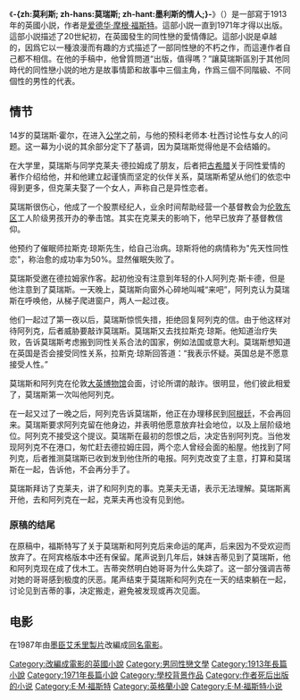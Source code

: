 {{noteTA
|T=zh:莫利斯 (小说); zh-hans:莫瑞斯 (小说); zh-hant:墨利斯的情人 (小說);
}}
《'''-{zh:莫利斯; zh-hans:莫瑞斯; zh-hant:墨利斯的情人;}-'''》（{{lang-en|''Maurice''}}）是一部寫于1913年的英國小説，作者是[[爱德华·摩根·福斯特|爱德华·摩根·福斯特]]。這部小説一直到1971年才得以出版。這部小説描述了20世紀初，在英國發生的同性戀的愛情傳記。這部小説是卓越的，因爲它以一種浪漫而有趣的方式描述了一部同性戀的不朽之作，而這連作者自己都不相信。在他的手稿中，他曾質問道“出版，值得嗎？”讓莫瑞斯區別于其他同時代的同性戀小説的地方是故事情節和故事中三個主角，作爲三個不同階級、不同個性的男性的代表。

==情节==
14岁的莫瑞斯·霍尔，在进入[[公学|公学]]之前，与他的预科老师本·杜西讨论性与女人的问题。这一幕为小说的其余部分定下了基调，因为莫瑞斯觉得他是不会结婚的。

在大学里，莫瑞斯与同学克莱夫·德拉姆成了朋友，后者把[[古希腊|古希腊]]关于同性爱情的著作介绍给他，并和他建立起谨慎而坚定的伙伴关系，莫瑞斯希望从他们的依恋中得到更多，但克莱夫娶了一个女人，声称自己是异性恋者。

莫瑞斯很伤心，他成了一个股票经纪人，业余时间帮助经营一个基督教会为[[伦敦东区|伦敦东区]]工人阶级男孩开办的拳击馆。其实在克莱夫的影响下，他早已放弃了基督教信仰。

他预约了催眠师拉斯克·琼斯先生，给自己治病。琼斯将他的病情称为"先天性同性恋"，称治愈的成功率为50%。显然催眠失败了。

莫瑞斯受邀在德拉姆家作客。起初他没有注意到年轻的仆人阿列克·斯卡德，但是他注意到了莫瑞斯。一天晚上，莫瑞斯向窗外心碎地叫喊“来吧”，阿列克认为莫瑞斯在呼唤他，从梯子爬进窗户，两人一起过夜。

他们一起过了第一夜以后，莫瑞斯惊慌失措，拒绝回复阿列克的信。由于他这样对待阿列克，后者威胁要敲诈莫瑞斯。莫瑞斯又去找拉斯克·琼斯。他知道治疗失败，告诉莫瑞斯考虑搬到同性关系合法的国家，例如法国或意大利。莫瑞斯想知道在英国是否会接受同性关系，拉斯克·琼斯回答道：“我表示怀疑。英国总是不愿意接受人性。”

莫瑞斯和阿列克在伦敦[[大英博物馆|大英博物馆]]会面，讨论所谓的敲诈。很明显，他们彼此相爱了，莫瑞斯第一次叫他阿列克。

在一起又过了一晚之后，阿列克告诉莫瑞斯，他正在办理移民到[[阿根廷|阿根廷]]，不会再回来。莫瑞斯要求阿列克留在他身边，并表明他愿意放弃社会地位，以及上层阶级地位。阿列克不接受这个提议。莫瑞斯在最初的怨恨之后，决定告别阿列克。当他发现阿列克不在港口，匆忙赶去德拉姆庄园，两个恋人曾经会面的船屋。他找到了阿列克，后者推测莫瑞斯已收到发到他住所的电报。阿列克改变了主意，打算和莫瑞斯在一起，告诉他，不会再分手了。

莫瑞斯拜访了克莱夫，讲了和阿列克的事。克莱夫无语，表示无法理解。莫瑞斯离开他，去和阿列克在一起，克莱夫再也没有见到他。

===原稿的结尾===
在原稿中，福斯特写了关于莫瑞斯和阿列克后来命运的尾声，后来因为不受欢迎而放弃了。在阿宾格版本中还有保留。尾声说到几年后，妹妹吉蒂见到了莫瑞斯，他和阿列克现在成了伐木工。吉蒂突然明白她哥哥为什么失踪了。这一部分强调吉蒂对她的哥哥感到极度的厌恶。尾声结束于莫瑞斯和阿列克在一天的结束躺在一起，讨论见到吉蒂的事，决定搬走，避免被发现或再次见面。

==电影==
在1987年由[[墨臣艾禾里製片|墨臣艾禾里製片]]改編成[[墨利斯的情人|同名電影]]。

{{DEFAULTSORT:Maurice}}
[[Category:改編成電影的英國小說|Category:改編成電影的英國小說]]
[[Category:男同性戀文學|Category:男同性戀文學]]
[[Category:1913年長篇小說|Category:1913年長篇小說]]
[[Category:1971年長篇小說|Category:1971年長篇小說]]
[[Category:學校背景作品|Category:學校背景作品]]
[[Category:作者死后出版的小说|Category:作者死后出版的小说]]
[[Category:E·M·福斯特|Category:E·M·福斯特]]
[[Category:英格蘭小說|Category:英格蘭小說]]
[[Category:E·M·福斯特小说|Category:E·M·福斯特小说]]